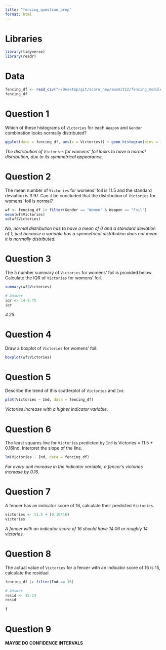 ```yaml
---
title: "fencing_question_prep"
format: html
---
```


# Libraries

```r
library(tidyverse)
library(readr)
```

# Data

```r
fencing_df <- read_csv("~/Desktop/git/score_new/awsmit22/fencing_module/exploration/fencing.csv")
fencing_df
```

# Question 1

Which of these histograms of `Victories` for each `Weapon` and `Gender` combination looks normally distributed?

```r
ggplot(data = fencing_df, aes(x = Victories)) + geom_histogram(bins = 10, colour = "black", fill = "lightblue") + facet_grid( Gender ~ Weapon) + theme_minimal() + theme(axis.title = element_text(size = 12, face = "bold"),strip.text = element_text(size = 12, face = "bold"), plot.title = element_text(size = 20, hjust = 0.5)) + labs(title = "Histograms of Victories for Each Weapon and Both Genders") 
```

*The distribution of `Victories` for womens' foil looks to have a normal distribution, due to its symmetrical appearance.*

# Question 2

The mean number of `Victories` for womens' foil is 11.5 and the standard deviation is 3.97. Can it be concluded that the distribution of `Victories` for womens' foil is normal?

```r
wf <- fencing_df |> filter(Gender == "Women" & Weapon == "Foil")
mean(wf$Victories)
sd(wf$Victories)
```

*No, normal distribution has to have a mean of 0 and a standard deviation of 1, just because a variable has a symmetrical distribution does not mean it is normally distributed.*

# Question 3

The 5 number summary of `Victories` for womens' foil is provided below. Calculate the IQR of `Victories` for womens' foil.

```r
summary(wf$Victories)
```

```r
# Answer
iqr <- 14-9.75
iqr
```

*4.25*

# Question 4

Draw a boxplot of `Victories` for womens' foil. 

```r
boxplot(wf$Victories)
```

# Question 5

Describe the trend of this scatterplot of `Victories` and `Ind`.

```r
plot(Victories ~ Ind, data = fencing_df)
```

*Victories increase with a higher indicator variable.*

# Question 6

The least squares line for `Victories` predicted by `Ind` is Victories = 11.5 + 0.16Ind. Interpret the slope of the line. 

```r
lm(Victories ~ Ind, data = fencing_df)
```

*For every unit increase in the indicator variable, a fencer's victories increase by 0.16.*

# Question 7

A fencer has an indicator score of 16, calculate their predicted `Victories`.

```r
victories <- 11.5 + (0.16*16)
victories
```

*A fencer with an indicator score of 16 should have 14.06 or roughly 14 victories.*

# Question 8

The actual value of `Victories` for a fencer with an indicator score of 16 is 15, calculate the residual.

```r
fencing_df |> filter(Ind == 16)
```

```r
# Answer
resid <- 15-14
resid
```

*1*

# Question 9

**MAYBE DO CONFIDENCE INTERVALS**

